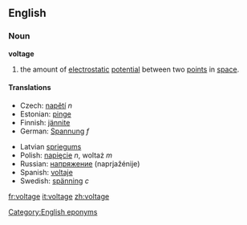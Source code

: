 ==English==
===Noun===
'''voltage'''

#{{Physics}} the amount of [[electrostatic]] [[potential]] between two [[point]]s in [[space]].

====Translations====
{{top}}
*Czech: [[napětí]] ''n''
*Estonian: [[pinge]]
*Finnish: [[jännite]]
*German: [[Spannung]] ''f''
{{mid}}
*Latvian [[spriegums]] {{m}}
*Polish: [[napięcie]] ''n'', woltaż ''m''
*Russian: [[напряжение]] (naprjažénije) {{n}}
*Spanish: [[voltaje]] {{m}}
*Swedish: [[spänning]] ''c''
{{bottom}}

[[Category:English eponyms]]

[[fr:voltage]]
[[it:voltage]]
[[zh:voltage]]